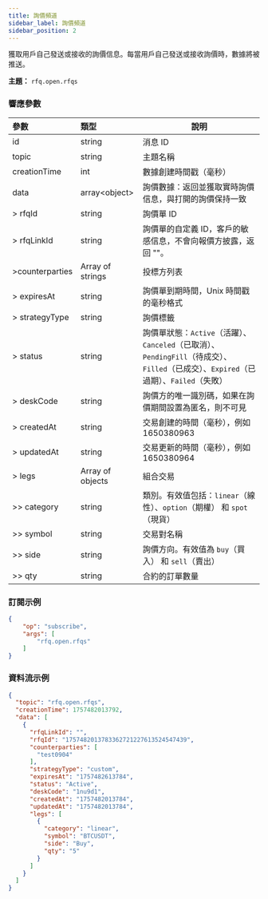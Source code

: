 ```yaml
---
title: 詢價頻道
sidebar_label: 詢價頻道
sidebar_position: 2
---
```

獲取用戶自己發送或接收的詢價信息。每當用戶自己發送或接收詢價時，數據將被推送。

**主題：** `rfq.open.rfqs`

### 響應參數
| 參數 | 類型 | 說明 |
|:----- |:-----|----- |
|id |string |消息 ID|
| topic             | string              | 主題名稱                                                                                                                             |
| creationTime      | int                 | 數據創建時間戳（毫秒）                                                                                                             |
| data              | array&lt;object&gt; | 詢價數據：返回並獲取實時詢價信息，與打開的詢價保持一致                                                              |
| > rfqId           | string              | 詢價單 ID                                                                                                                            |
| > rfqLinkId       | string              | 詢價單的自定義 ID，客戶的敏感信息，不會向報價方披露，返回 ""。               |
| >counterparties  | Array of strings    | 投標方列表                                                                                                                       |
| > expiresAt       | string              | 詢價單到期時間，Unix 時間戳的毫秒格式                                                     |
| > strategyType    | string              | 詢價標籤                                                                                                                         |
| > status          | string              | 詢價單狀態：`Active`（活躍）、`Canceled`（已取消）、`PendingFill`（待成交）、`Filled`（已成交）、`Expired`（已過期）、`Failed`（失敗）                                              |
| > deskCode        | string              | 詢價方的唯一識別碼，如果在詢價期間設置為匿名，則不可見                |
| > createdAt       | string              | 交易創建的時間（毫秒），例如 1650380963                                                                        |
| > updatedAt       | string              | 交易更新的時間（毫秒），例如 1650380964                                                                        |
| > legs            | Array of objects    | 組合交易                                                                                                               |
| >> category       | string              | 類別。有效值包括：`linear`（線性）、`option`（期權） 和 `spot`（現貨）                                                                         |
| >> symbol         | string              | 交易對名稱                                                                                                              |
| >> side           | string              | 詢價方向。有效值為 `buy`（買入） 和 `sell`（賣出）                                                                                      |
| >> qty            | string              | 合約的訂單數量                                                                                                      |

### 訂閱示例
```json
{
    "op": "subscribe",
    "args": [
        "rfq.open.rfqs"
    ]
}
```

### 資料流示例

```json
{
  "topic": "rfq.open.rfqs",
  "creationTime": 1757482013792,
  "data": [
    {
      "rfqLinkId": "",
      "rfqId": "1757482013783362721227613524547439",
      "counterparties": [
        "test0904"
      ],
      "strategyType": "custom",
      "expiresAt": "1757482613784",
      "status": "Active",
      "deskCode": "1nu9d1",
      "createdAt": "1757482013784",
      "updatedAt": "1757482013784",
      "legs": [
        {
          "category": "linear",
          "symbol": "BTCUSDT",
          "side": "Buy",
          "qty": "5"
        }
      ]
    }
  ]
}
```
